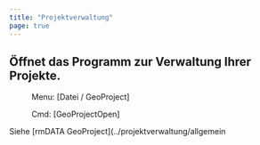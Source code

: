 ```yaml
---
title: "Projektverwaltung"
page: true
---
```

## &#214;ffnet das Programm zur Verwaltung Ihrer Projekte.
<GeoDesigner> <Menu> Menu: [Datei / GeoProject] </Menu> 
 <Menu> Cmd: [GeoProjectOpen] </Menu> 
</GeoDesigner>
Siehe  <Bold>  <Italic> [rmDATA GeoProject](../projektverwaltung/allgemein </Italic>  </Bold> 